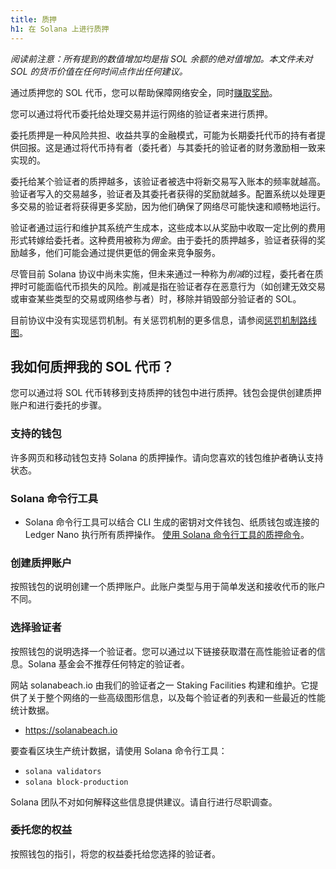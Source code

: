 ```yaml
---
title: 质押
h1: 在 Solana 上进行质押
---
```


_阅读前注意：所有提到的数值增加均是指 SOL 余额的绝对值增加。本文件未对 SOL 的货币价值在任何时间点作出任何建议。_

通过质押您的 SOL 代币，您可以帮助保障网络安全，同时[赚取奖励](https://docs.anza.xyz/implemented-proposals/staking-rewards)。

您可以通过将代币委托给处理交易并运行网络的验证者来进行质押。

委托质押是一种风险共担、收益共享的金融模式，可能为长期委托代币的持有者提供回报。这是通过将代币持有者（委托者）与其委托的验证者的财务激励相一致来实现的。

委托给某个验证者的质押越多，该验证者被选中将新交易写入账本的频率就越高。验证者写入的交易越多，验证者及其委托者获得的奖励就越多。配置系统以处理更多交易的验证者将获得更多奖励，因为他们确保了网络尽可能快速和顺畅地运行。

验证者通过运行和维护其系统产生成本，这些成本以从奖励中收取一定比例的费用形式转嫁给委托者。这种费用被称为*佣金*。由于委托的质押越多，验证者获得的奖励越多，他们可能会通过提供更低的佣金来竞争服务。

尽管目前 Solana 协议中尚未实施，但未来通过一种称为*削减*的过程，委托者在质押时可能面临代币损失的风险。削减是指在验证者存在恶意行为（如创建无效交易或审查某些类型的交易或网络参与者）时，移除并销毁部分验证者的 SOL。

目前协议中没有实现惩罚机制。有关惩罚机制的更多信息，请参阅[惩罚机制路线图](https://docs.anza.xyz/proposals/optimistic-confirmation-and-slashing#slashing-roadmap)。

## 我如何质押我的 SOL 代币？

您可以通过将 SOL 代币转移到支持质押的钱包中进行质押。钱包会提供创建质押账户和进行委托的步骤。

### 支持的钱包

许多网页和移动钱包支持 Solana 的质押操作。请向您喜欢的钱包维护者确认支持状态。

### Solana 命令行工具

- Solana 命令行工具可以结合 CLI 生成的密钥对文件钱包、纸质钱包或连接的 Ledger
  Nano 执行所有质押操作。
  [使用 Solana 命令行工具的质押命令](https://docs.anza.xyz/cli/examples/delegate-stake)。

### 创建质押账户

按照钱包的说明创建一个质押账户。此账户类型与用于简单发送和接收代币的账户不同。

### 选择验证者

按照钱包的说明选择一个验证者。您可以通过以下链接获取潜在高性能验证者的信息。Solana 基金会不推荐任何特定的验证者。

网站 solanabeach.io 由我们的验证者之一 Staking
Facilities 构建和维护。它提供了关于整个网络的一些高级图形信息，以及每个验证者的列表和一些最近的性能统计数据。

- https://solanabeach.io

要查看区块生产统计数据，请使用 Solana 命令行工具：

- `solana validators`
- `solana block-production`

Solana 团队不对如何解释这些信息提供建议。请自行进行尽职调查。

### 委托您的权益

按照钱包的指引，将您的权益委托给您选择的验证者。
